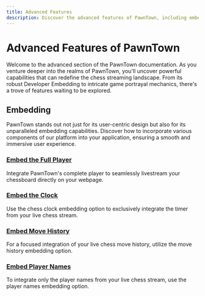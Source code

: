 ```yaml
---
title: Advanced Features
description: Discover the advanced features of PawnTown, including embedding options and more.
---
```


# Advanced Features of PawnTown

Welcome to the advanced section of the PawnTown documentation. As you venture deeper into the realms of PawnTown, you'll uncover powerful capabilities that can redefine the chess streaming landscape. From its robust Developer Embedding to intricate game portrayal mechanics, there's a trove of features waiting to be explored.

## Embedding

PawnTown stands out not just for its user-centric design but also for its unparalleled embedding capabilities. Discover how to incorporate various components of our platform into your application, ensuring a smooth and immersive user experience.

### [Embed the Full Player](/advanced/embedding/full-player.mdx)

Integrate PawnTown's complete player to seamlessly livestream your chessboard directly on your webpage.

### [Embed the Clock](/advanced/embedding/clock.mdx)

Use the chess clock embedding option to exclusively integrate the timer from your live chess stream.

### [Embed Move History](/advanced/embedding/moves.mdx)

For a focused integration of your live chess move history, utilize the move history embedding option.

### [Embed Player Names](/advanced/embedding/player-names.mdx)

To integrate only the player names from your live chess stream, use the player names embedding option.
